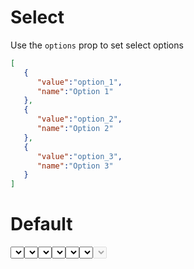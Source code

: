 

<Meta title="Select" component={Select} />

# Select

Use the `options` prop to set select options 
```json
[
   {
      "value":"option_1",
      "name":"Option 1"
   },
   {
      "value":"option_2",
      "name":"Option 2"
   },
   {
      "value":"option_3",
      "name":"Option 3"
   }
]
```

# Default

<Preview>
  <Story name="Default">
    <Select id="select-default" options={options} />
  </Story>
</Preview>

# With pre-selected value

<Preview>
  <Story name="With value">
    <Select id="select-with-value" value="server3" options={options} />
  </Story>
</Preview>

# With label

<Preview>
  <Story name="With label">
    <Select id="select-with-label" label="Server list" options={options} />
  </Story>
</Preview>

# With `className`

<Preview>
  <Story name="with className">
    <Select id="select-with-classname" label="Server list" className="w-1/3 border-2 p-2" options={options} />
  </Story>
</Preview>

# With `selectClassName`

<Preview>
  <Story name="With selectClassName">
    <Select id="select-with-selectClassName" selectClassName="h-20" options={options} />
  </Story>
</Preview>

# With validation error

<Preview>
  <Story name="With validation error">
    <Select id="select-with-error" error options={options} />
  </Story>
</Preview>

# Disabled

<Preview>
  <Story name="Disabled">
    <Select id="Disabled" disabled options={options} />
  </Story>
</Preview>